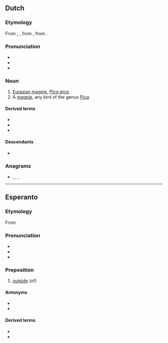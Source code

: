 ==Dutch==

===Etymology===
From {{inh|nl|dum|egestre}}, {{m|nl|exter}}, from {{inh|nl|odt|*agastra}}, from {{inh|nl|gmw-pro|*agalistrijā}}.

===Pronunciation===
* {{IPA|nl|/ˈɛk.stər/}}
* {{audio|nl|Nl-ekster.ogg|audio}}
* {{hyphenation|nl|ek|ster}}

===Noun===
{{nl-noun|m|-s|ekstertje}}

# [[Eurasian magpie]], ''[[Pica pica]]''.
# A [[magpie]], any bird of the genus ''[[Pica]]''.

====Derived terms====
* {{l|nl|eksternest}}
* {{l|nl|eksteroog}}
* {{l|nl|scholekster}}

====Descendants====
* {{desc|af|ekster}}

===Anagrams===
* {{l|nl|kreest}}, {{l|nl|sterke}}, {{l|nl|streek}}, {{l|nl|streke}}

{{topics|nl|Corvids}}

----

==Esperanto==

===Etymology===

From {{der|eo|la|extra}}.

===Pronunciation===

* {{audio|eo|Eo-ekster.ogg|Audio}}
* {{IPA|eo|/ˈekster/}}
* {{hyphenation|eo|ek|ster}}

===Preposition===
{{head|eo|preposition}}

# [[outside]] (of)

====Antonyms====
* {{l|eo|ene}}
* {{l|eo|malekster}}

====Derived terms====
* {{l|eo|ekstere}}
* {{l|eo|eksterlando}}

{{eo BRO|1}}